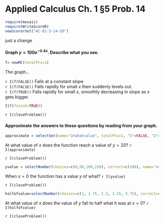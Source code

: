 Applied Calculus Ch. 1 §5 Prob. 14
========================================================
```r
require(mosaic)
require(WriteScoreR)
newScorerSet("AC-01-5-14-SD")
```

just a change

#### Graph $y = 100 e^{-0.4 x}$.  Describe what you see.

```r
f= newMC(totalPts=1)
```
The graph...     

`r I(f(FALSE))` Falls at a constant slope     
`r I(f(FALSE))` Falls rapidly for small $x$ then suddenly levels out.           
`r I(f(TRUE))` Falls rapidly for small $x$, smoothly decreasing in slope as $x$ gets bigger.          

```r
I(f(finish=TRUE))
```

`r I(closeProblem())`

#### Approximate the answers to these questions by reading from your graph. 

```r
approximate = selectSet(name="atwhatvalue", totalPts=1, "1"=FALSE, "2"=FALSE, "4"=TRUE, "8"=FALSE, "16"=FALSE)
```

At what value of $x$ does the function reach a value of $y=20$? `r I(approximate)`

`r I(closeProblem())`

```r
yvalue = selectNumber(choices=c(0,50,100,150), correct=c(100), name="valueofy", totalPts=1)
```

When $x=0$ the function has a value $y$ of what? `r I(yvalue)`

`r I(closeProblem())`

```r
halfofvalue=selectNumber(choices=c(1, 1.75, 2.5, 3.25, 3.75), correct=c(1.75), name="halfvalue", totalPts=1)
```
At what value of $x$ does the value of $y$ fall to half what it was at $x=0$? `r I(halfofvalue)`

`r I(closeProblem())`

